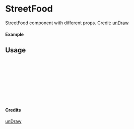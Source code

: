 
<Meta of={StreetFood} title="unDraw/StreetFood" />

# StreetFood

StreetFood component with different props.
Credit: [unDraw](https://undraw.co/illustrations)

#### Example

<Canvas of={StreetFood.Primary} />

## Usage

```ts
import { StreetFood } from "yadl-ui";

const Example = () => {
  return (
      <StreetFood />
  );
};

export default Example;
```

#### Credits
[unDraw](https://undraw.co/illustrations)
